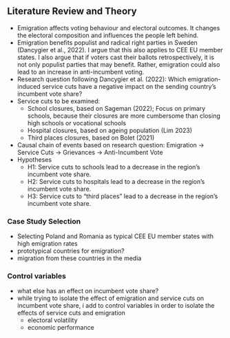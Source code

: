 ## Literature Review and Theory
- Emigration affects voting behaviour and electoral outcomes. It changes the electoral composition and influences the people left behind.
- Emigration benefits populist and radical right parties in Sweden (Dancygier et al., 2022). I argue that this also applies to CEE EU member states. I also argue that if voters cast their ballots retrospectively, it is not only populist parties that may benefit. Rather, emigration could also lead to an increase in anti-incumbent voting.
- Research question following Dancygier et al. (2022): Which emigration-induced service cuts have a negative impact on the sending country’s incumbent vote share?
- Service cuts to be examined:
	- School closures, based on Sageman (2022); Focus on primary schools, because their closures are more cumbersome than closing high schools or vocational schools
	- Hospital closures, based on ageing population (Lim 2023)
	- Third places closures, based on Bolet (2021)
- Causal chain of events based on research question: Emigration → Service Cuts → Grievances → Anti-Incumbent Vote
- Hypotheses
	- H1: Service cuts to schools lead to a decrease in the region’s incumbent vote share.
	- H2: Service cuts to hospitals lead to a decrease in the region’s incumbent vote share.
	- H3: Service cuts to “third places” lead to a decrease in the region’s incumbent vote share.
	
### Case Study Selection
- Selecting Poland and Romania as typical CEE EU member states with high emigration rates
- prototypical countries for emigration?
- migration from these countries in the media

### Control variables
- what else has an effect on incumbent vote share?
- while trying to isolate the effect of emigration and service cuts on incumbent vote share, i add to control variables in order to isolate the effects of service cuts and emigration
	- electoral volatility
	- economic performance
